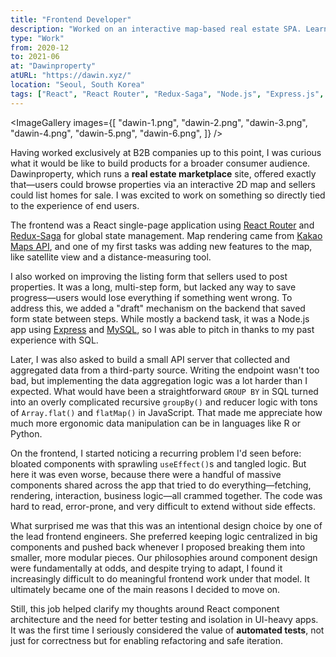 ```yaml
---
title: "Frontend Developer"
description: "Worked on an interactive map-based real estate SPA. Learned first-hand how tricky untested UI logic can become. First time seriously considering automated testing and better component design."
type: "Work"
from: 2020-12
to: 2021-06
at: "Dawinproperty"
atURL: "https://dawin.xyz/"
location: "Seoul, South Korea"
tags: ["React", "React Router", "Redux-Saga", "Node.js", "Express.js", "MySQL"]
---
```



<ImageGallery
  images={[
    "dawin-1.png",
    "dawin-2.png",
    "dawin-3.png",
    "dawin-4.png",
    "dawin-5.png",
    "dawin-6.png",
  ]}
/>

Having worked exclusively at B2B companies up to this point, I was curious what it would be like to build products for a broader consumer audience. Dawinproperty, which runs a **real estate marketplace** site, offered exactly that—users could browse properties via an interactive 2D map and sellers could list homes for sale. I was excited to work on something so directly tied to the experience of end users.

The frontend was a React single-page application using [React Router](https://reactrouter.com/en/main) and [Redux-Saga](https://redux-saga.js.org/) for global state management. Map rendering came from [Kakao Maps API](https://apis.map.kakao.com/), and one of my first tasks was adding new features to the map, like satellite view and a distance-measuring tool.

I also worked on improving the listing form that sellers used to post properties. It was a long, multi-step form, but lacked any way to save progress—users would lose everything if something went wrong. To address this, we added a "draft" mechanism on the backend that saved form state between steps. While mostly a backend task, it was a Node.js app using [Express](https://expressjs.com/) and [MySQL](https://www.mysql.com/), so I was able to pitch in thanks to my past experience with SQL.

Later, I was also asked to build a small API server that collected and aggregated data from a third-party source. Writing the endpoint wasn't too bad, but implementing the data aggregation logic was a lot harder than I expected. What would have been a straightforward `GROUP BY` in SQL turned into an overly complicated recursive `groupBy()` and reducer logic with tons of `Array.flat()` and `flatMap()` in JavaScript. That made me appreciate how much more ergonomic data manipulation can be in languages like R or Python.

On the frontend, I started noticing a recurring problem I'd seen before: bloated components with sprawling `useEffect()`s and tangled logic. But here it was even worse, because there were a handful of massive components shared across the app that tried to do everything—fetching, rendering, interaction, business logic—all crammed together. The code was hard to read, error-prone, and very difficult to extend without side effects.

What surprised me was that this was an intentional design choice by one of the lead frontend engineers. She preferred keeping logic centralized in big components and pushed back whenever I proposed breaking them into smaller, more modular pieces. Our philosophies around component design were fundamentally at odds, and despite trying to adapt, I found it increasingly difficult to do meaningful frontend work under that model. It ultimately became one of the main reasons I decided to move on.

Still, this job helped clarify my thoughts around React component architecture and the need for better testing and isolation in UI-heavy apps. It was the first time I seriously considered the value of **automated tests**, not just for correctness but for enabling refactoring and safe iteration.
